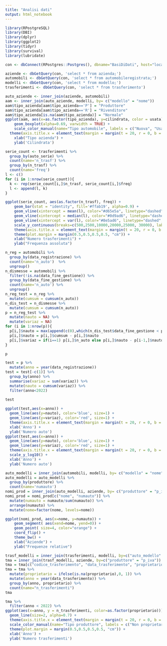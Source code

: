 ```yaml
---
title: "Analisi dati"
output: html_notebook
---
```



```r
library(RPostgreSQL)
library(DBI)
library(dplyr)
library(ggplot2)
library(tidyr)
library(survival)
library(lubridate)
```

```r
con <- dbConnect(RPostgres::Postgres(), dbname="BasiDiDati", host="localhost",port=5432, user="ethan", password="Password123")
```


```r
aziende <- dbGetQuery(con, 'select * from azienda;')
automobili <- dbGetQuery(con, 'select * from automobileregistrata;')
modelli <- dbGetQuery(con, 'select * from modello;')
trasferimenti <- dbGetQuery(con, 'select * from trasferimento')
```


```r
auto_aziende <- inner_join(aziende, automobili)
aam <- inner_join(auto_aziende, modelli, by= c("modello" = "nome"))
aam$tipo_azienda[aam$tipo_azienda=='P'] = "Produttore"
aam$tipo_azienda[aam$tipo_azienda=='R'] = "Rivenditore"
aam$tipo_azienda[is.na(aam$tipo_azienda)] = "Normale"
ggplot(aam, aes(x=as.factor(tipo_azienda), y=cilindrata, color = usata)) + 
    geom_boxplot(alpha=0.69, varwidth = TRUE) + 
    scale_color_manual(name="Tipo automobile", labels = c("Nuova", "Usata"), values = c("orange", "#7856b8")) +
  theme(axis.title.x = element_text(margin = margin(t = 20, r = 0, b = 0, l = 0)), axis.title.y = element_text(margin = margin(t = 0, r = 20, b = 0, l = 0))) +
    xlab("Tipo azienda") +
    ylab('Cilindrata') 
```
```r
serie_count <- trasferimenti %>%
  group_by(auto_serie) %>%
  count(name='n_trasf') %>%
  group_by(n_trasf) %>%
  count(name='freq')
l <- c()
for (i in 1:nrow(serie_count)){
  k <- rep(serie_count[i,]$n_trasf, serie_count[i,]$freq)
  l <- append(l, k)
}

```

```r
ggplot(serie_count, aes(as.factor(n_trasf), freq)) + 
    geom_bar(stat = "identity", fill='#ffab19', alpha=0.9) + 
    geom_vline(xintercept = mean(l), color="#d65e5a", linetype="dashed", size=1.3) +
    geom_vline(xintercept = median(l), color="#0d9ad6", linetype="dashed", size=1.3) +
    geom_vline(xintercept = var(l), color="#8e5ad6", linetype="dashed", size=1.3) +
    scale_y_continuous(breaks=c(500,2500,10000,20000,25000, 30000), labels=c(500,2500,10000,20000,25000, 30000), limits =c(0, 30000), expand = c(0, 0)) +
    theme(axis.title.x = element_text(margin = margin(t = 20, r = 0, b = 0, l = 0)), axis.title.y = element_text(margin = margin(t = 0, r = 20, b = 0, l = 0))) +
    theme(plot.margin = margin(0.5,0.5,0.5,0.5, "cm")) +
    xlab("Numero trasferimenti") +
    ylab("Frequenza assoluta")
```

```r
n_reg = automobili %>%
  group_by(data_registrazione) %>%
  count(name='n_auto')  %>%
  ungroup()
n_dismesse = automobili %>%
  filter(!is.na(data_fine_gestione)) %>%
  group_by(data_fine_gestione) %>%
  count(name='n_auto') %>%
  ungroup()
n_reg_test = n_reg %>% 
  mutate(cumsum = cumsum(n_auto))
n_dis_test = n_dismesse %>%
  mutate(cumsum = cumsum(n_auto))
p = n_reg_test %>%
  mutate(nauto = NA) %>%
  mutate(variaz = NA)
for (i in 1:nrow(p)){
  p[i,]$nauto = max(append(c(0),which(n_dis_test$data_fine_gestione < p[i,]$data_registrazione)))
  p[i,]$nauto = p[i,]$cumsum - p[i,]$nauto
  p[i,]$variaz = if(i==1) p[i,]$n_auto else p[i,]$nauto - p[i-1,]$nauto
}

```
```r
p
```

```r
test = p %>%
  mutate(anno = year(data_registrazione))
test = test[-c(1)] %>%
  group_by(anno) %>%
  summarise(variaz = sum(variaz)) %>%
  mutate(nauto = cumsum(variaz)) %>%
  filter(anno<2022)
  
test
```

```r
ggplot(test,aes(x=anno)) + 
  geom_line(aes(y=nauto), color='blue', size=1) +
  geom_line(aes(y=variaz), color='red', size=1) +
  theme(axis.title.x = element_text(margin = margin(t = 20, r = 0, b = 0, l = 0)), axis.title.y = element_text(margin = margin(t = 0, r = 20, b = 0, l = 0))) +
  xlab('Anno') +
  ylab('Numero auto')
ggplot(test,aes(x=anno)) + 
  geom_line(aes(y=nauto), color='blue', size=1) +
  geom_line(aes(y=variaz), color='red', size=1) +
  theme(axis.title.x = element_text(margin = margin(t = 20, r = 0, b = 0, l = 0)), axis.title.y = element_text(margin = margin(t = 0, r = 20, b = 0, l = 0))) +
  scale_y_log10() +
  xlab('Anno') +
  ylab('Numero auto')
```


```r
auto_modelli = inner_join(automobili, modelli, by= c("modello" = "nome"))
auto_modelli = auto_modelli %>%
  group_by(produttore) %>%
  count(name='numauto')
nomi_prod = inner_join(auto_modelli, aziende, by= c("produttore" = "p_iva"))
nomi_prod = nomi_prod[c("nome", "numauto")] %>%
  mutate(numauto = numauto/sum(numauto)) %>%
  arrange(numauto) %>%
  mutate(nome=factor(nome, levels=nome))

ggplot(nomi_prod, aes(x=nome, y=numauto)) +
    geom_segment( aes(xend=nome, yend=0)) +
    geom_point( size=4, color="orange") +
    coord_flip() +
    theme_bw() +
    xlab("Aziende") +
    ylab("Frequenze relative")
```
```r
trasf_modelli = inner_join(trasferimenti, modelli, by=c("auto_modello" = "nome"))
tma = inner_join(trasf_modelli, aziende, by=c("produttore" = "p_iva"))
tma = tma[c("codice_trasferimento", "data_trasferimento", "proprietario")]
tma = tma %>%
  mutate(proprietario = ifelse(is.na(proprietario),0, 1)) %>%
  mutate(anno = year(data_trasferimento)) %>%
  group_by(anno, proprietario) %>%
  count(name="n_trasferimenti")
tma

```
```r
tma %>%
  filter(anno < 2022) %>%
ggplot(aes(x=anno, y = n_trasferimenti, color=as.factor(proprietario))) + 
  geom_line(size=2, alpha=0.7) +
  theme(axis.title.x = element_text(margin = margin(t = 20, r = 0, b = 0, l = 0)), axis.title.y = element_text(margin = margin(t = 0, r = 20, b = 0, l = 0))) +
  scale_color_manual(name="Tipo produttore", labels = c("Non proprietari", "Proprietari"), values = c("orange", "#7856b8")) +
  theme(plot.margin = margin(0.5,0.5,0.5,0.5, "cm")) +
  xlab('Anno') +
  ylab('Numero trasferimenti')
```







